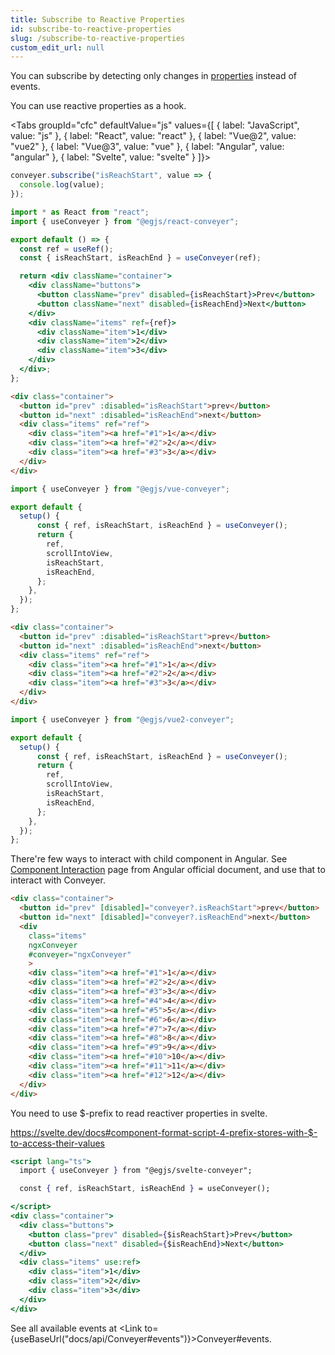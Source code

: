 ```yaml
---
title: Subscribe to Reactive Properties
id: subscribe-to-reactive-properties
slug: /subscribe-to-reactive-properties
custom_edit_url: null
---
```



You can subscribe by detecting only changes in [properties](api/Conveyer#properties) instead of events.

You can use reactive properties as a hook.

<Tabs
  groupId="cfc"
  defaultValue="js"
  values={[
    { label: "JavaScript", value: "js" },
    { label: "React", value: "react" },
    { label: "Vue@2", value: "vue2" },
    { label: "Vue@3", value: "vue" },
    { label: "Angular", value: "angular" },
    { label: "Svelte", value: "svelte" }
  ]}>
  <TabItem value="js">

```js
conveyer.subscribe("isReachStart", value => {
  console.log(value);
});
```

  </TabItem>
  <TabItem value="react">

```jsx
import * as React from "react";
import { useConveyer } from "@egjs/react-conveyer";

export default () => {
  const ref = useRef();
  const { isReachStart, isReachEnd } = useConveyer(ref);

  return <div className="container">
    <div className="buttons">
      <button className="prev" disabled={isReachStart}>Prev</button>
      <button className="next" disabled={isReachEnd}>Next</button>
    </div>
    <div className="items" ref={ref}>
      <div className="item">1</div>
      <div className="item">2</div>
      <div className="item">3</div>
    </div>
  </div>;
};
```
  </TabItem>
  <TabItem value="vue">

```html title="<template>"
<div class="container">
  <button id="prev" :disabled="isReachStart">prev</button>
  <button id="next" :disabled="isReachEnd">next</button>
  <div class="items" ref="ref">
    <div class="item"><a href="#1">1</a></div>
    <div class="item"><a href="#2">2</a></div>
    <div class="item"><a href="#3">3</a></div>
  </div>
</div>
```

```js title="<script>"
import { useConveyer } from "@egjs/vue-conveyer";

export default {
  setup() {
      const { ref, isReachStart, isReachEnd } = useConveyer();
      return {
        ref,
        scrollIntoView,
        isReachStart,
        isReachEnd,
      };
    },
  });
};
```
  </TabItem>
  <TabItem value="vue2">

```html title="<template>"
<div class="container">
  <button id="prev" :disabled="isReachStart">prev</button>
  <button id="next" :disabled="isReachEnd">next</button>
  <div class="items" ref="ref">
    <div class="item"><a href="#1">1</a></div>
    <div class="item"><a href="#2">2</a></div>
    <div class="item"><a href="#3">3</a></div>
  </div>
</div>
```

```js title="<script>"
import { useConveyer } from "@egjs/vue2-conveyer";

export default {
  setup() {
      const { ref, isReachStart, isReachEnd } = useConveyer();
      return {
        ref,
        scrollIntoView,
        isReachStart,
        isReachEnd,
      };
    },
  });
};
```
  </TabItem>
  <TabItem value="angular">

There're few ways to interact with child component in Angular.
See [Component Interaction](https://angular.io/guide/component-interaction#parent-interacts-with-child-via-local-variable) page from Angular official document, and use that to interact with Conveyer.


```html title="app.component.html"
<div class="container">
  <button id="prev" [disabled]="conveyer?.isReachStart">prev</button>
  <button id="next" [disabled]="conveyer?.isReachEnd">next</button>
  <div
    class="items"
    ngxConveyer
    #conveyer="ngxConveyer"
    >
    <div class="item"><a href="#1">1</a></div>
    <div class="item"><a href="#2">2</a></div>
    <div class="item"><a href="#3">3</a></div>
    <div class="item"><a href="#4">4</a></div>
    <div class="item"><a href="#5">5</a></div>
    <div class="item"><a href="#6">6</a></div>
    <div class="item"><a href="#7">7</a></div>
    <div class="item"><a href="#8">8</a></div>
    <div class="item"><a href="#9">9</a></div>
    <div class="item"><a href="#10">10</a></div>
    <div class="item"><a href="#11">11</a></div>
    <div class="item"><a href="#12">12</a></div>
  </div>
</div>
```


  </TabItem>
  <TabItem value="svelte">

You need to use $-prefix to read reactiver properties in svelte.


https://svelte.dev/docs#component-format-script-4-prefix-stores-with-$-to-access-their-values

```jsx
<script lang="ts">
  import { useConveyer } from "@egjs/svelte-conveyer";

  const { ref, isReachStart, isReachEnd } = useConveyer();

</script>
<div class="container">
  <div class="buttons">
    <button class="prev" disabled={$isReachStart}>Prev</button>
    <button class="next" disabled={$isReachEnd}>Next</button>
  </div>
  <div class="items" use:ref>
    <div class="item">1</div>
    <div class="item">2</div>
    <div class="item">3</div>
  </div>
</div>
```

  </TabItem>
</Tabs>

See all available events at <Link to={useBaseUrl("docs/api/Conveyer#events")}>Conveyer#events</Link>.
